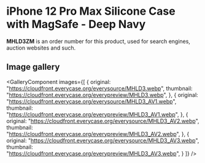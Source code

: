 
# iPhone 12 Pro Max Silicone Case with MagSafe - Deep Navy

<Callout type='info' emoji='👉🏻'>**MHLD3ZM** is an order number for this product, used for search engines, auction websites and such.</Callout>

## Image gallery

<GalleryComponent
    images={[
      {
        original: "https://cloudfront.everycase.org/everysource/MHLD3.webp",
        thumbnail: "https://cloudfront.everycase.org/everypreview/MHLD3.webp",
      },
      {
        original: "https://cloudfront.everycase.org/everysource/MHLD3_AV1.webp",
        thumbnail: "https://cloudfront.everycase.org/everypreview/MHLD3_AV1.webp",
      },
      {
        original: "https://cloudfront.everycase.org/everysource/MHLD3_AV2.webp",
        thumbnail: "https://cloudfront.everycase.org/everypreview/MHLD3_AV2.webp",
      },
      {
        original: "https://cloudfront.everycase.org/everysource/MHLD3_AV3.webp",
        thumbnail: "https://cloudfront.everycase.org/everypreview/MHLD3_AV3.webp",
      }
    ]}
  />
